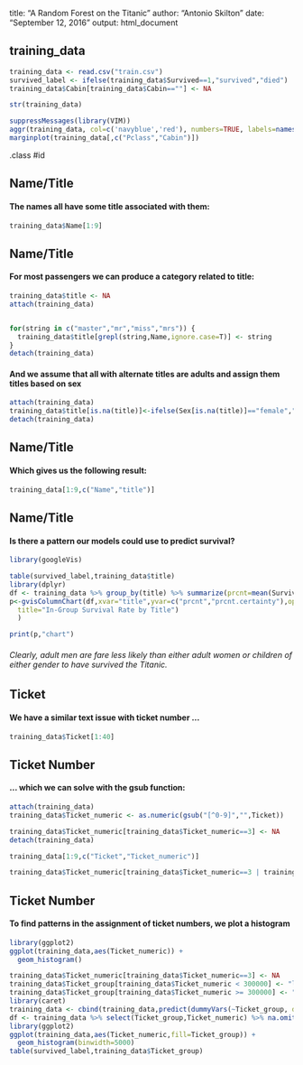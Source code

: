 
title: "A Random Forest on the Titanic"
author: "Antonio Skilton"
date: "September 12, 2016"
output: html_document


## training_data 
```r
training_data <- read.csv("train.csv")
survived_label <- ifelse(training_data$Survived==1,"survived","died")
training_data$Cabin[training_data$Cabin==""] <- NA
```
```r
str(training_data)
```


```r
suppressMessages(library(VIM))
aggr(training_data, col=c('navyblue','red'), numbers=TRUE, labels=names(training_data), sortVars=TRUE, cex.axis=.7,prop=TRUE, gap=3, ylab=c("Histogram of missing data","Pattern"))
marginplot(training_data[,c("Pclass","Cabin")])
```



 .class #id 

## Name/Title
#### The names all have some title associated with them:

```r
training_data$Name[1:9]
```




## Name/Title
#### For most passengers we can produce a category related to title:
```r
training_data$title <- NA
attach(training_data)


for(string in c("master","mr","miss","mrs")) {
  training_data$title[grepl(string,Name,ignore.case=T)] <- string 
}
detach(training_data)
```
#### And we assume that all with alternate titles are adults and assign them titles based on sex
```r
attach(training_data)
training_data$title[is.na(title)]<-ifelse(Sex[is.na(title)]=="female","mrs","mr")
detach(training_data)
```


## Name/Title
#### Which gives us the following result:

```r
training_data[1:9,c("Name","title")]
```



## Name/Title
#### Is there a pattern our models could use to predict survival?
```r
library(googleVis)
```
```r
table(survived_label,training_data$title)
library(dplyr)
df <- training_data %>% group_by(title) %>% summarize(prcnt=mean(Survived), prcnt.html.tooltip=n()) %>%filter(!is.na(title)) %>% mutate(prcnt.certainty=c(TRUE,FALSE,TRUE,FALSE))
p<-gvisColumnChart(df,xvar="title",yvar=c("prcnt","prcnt.certainty"),options=list(legend='none',
  title="In-Group Survival Rate by Title")
  )
```
```r
print(p,"chart")
```

###### Clearly, adult men are fare less likely than either adult women or children of either gender to have survived the Titanic.



## Ticket
#### We have a similar text issue with ticket number ...

```r
training_data$Ticket[1:40]
```



## Ticket Number
#### ... which we can solve with the gsub function:
```r
attach(training_data)
training_data$Ticket_numeric <- as.numeric(gsub("[^0-9]","",Ticket))
```
```r
training_data$Ticket_numeric[training_data$Ticket_numeric==3] <- NA
detach(training_data)
```
```r
training_data[1:9,c("Ticket","Ticket_numeric")]
```
```r
training_data$Ticket_numeric[training_data$Ticket_numeric==3 | training_data$Ticket_numeric > 2500000] <- NA
```


## Ticket Number
#### To find patterns in the assignment of ticket numbers, we plot a histogram
```r
library(ggplot2)
ggplot(training_data,aes(Ticket_numeric)) + 
  geom_histogram()
```


```r
training_data$Ticket_numeric[training_data$Ticket_numeric==3] <- NA
training_data$Ticket_group[training_data$Ticket_numeric < 300000] <- "lowTicketNumber"
training_data$Ticket_group[training_data$Ticket_numeric >= 300000] <- "highTicketNumber"
library(caret)
training_data <- cbind(training_data,predict(dummyVars(~Ticket_group, data = training_data), newdata = training_data))
df <- training_data %>% select(Ticket_group,Ticket_numeric) %>% na.omit()
library(ggplot2)
ggplot(training_data,aes(Ticket_numeric,fill=Ticket_group)) +
  geom_histogram(binwidth=5000) 
table(survived_label,training_data$Ticket_group)
```


